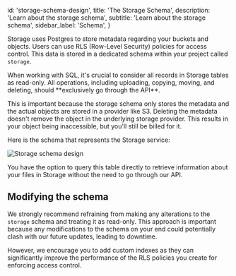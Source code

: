 
  id: 'storage-schema-design',
  title: 'The Storage Schema',
  description: 'Learn about the storage schema',
  subtitle: 'Learn about the storage schema',
  sidebar_label: 'Schema',
}

Storage uses Postgres to store metadata regarding your buckets and objects. Users can use RLS (Row-Level Security) policies for access control. This data is stored in a dedicated schema within your project called `storage`.

<Admonition type="note">
When working with SQL, it's crucial to consider all records in Storage tables as read-only. All operations, including uploading, copying, moving, and deleting, should **exclusively go through the API**.

This is important because the storage schema only stores the metadata and the actual objects are stored in a provider like S3. Deleting the metadata doesn't remove the object in the underlying storage provider. This results in your object being inaccessible, but you'll still be billed for it.

</Admonition>

Here is the schema that represents the Storage service:

<img alt="Storage schema design" src="/docs/img/storage/schema-design.png" />

You have the option to query this table directly to retrieve information about your files in Storage without the need to go through our API.

## Modifying the schema

We strongly recommend refraining from making any alterations to the `storage` schema and treating it as read-only. This approach is important because any modifications to the schema on your end could potentially clash with our future updates, leading to downtime.

However, we encourage you to add custom indexes as they can significantly improve the performance of the RLS policies you create for enforcing access control.


